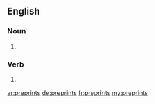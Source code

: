==English==

===Noun===
{{head|en|plural}}

# {{plural of|preprint|lang=en|nocat=1}}

===Verb===
{{head|en}}

# {{en-third-person singular of|preprint}}

[[ar:preprints]]
[[de:preprints]]
[[fr:preprints]]
[[my:preprints]]